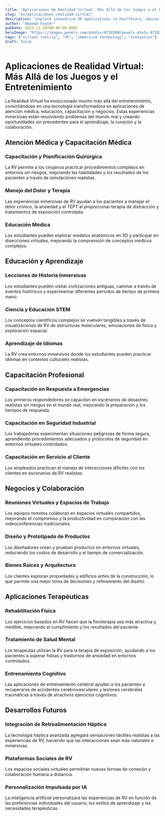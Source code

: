 ```yaml
---
title: "Aplicaciones de Realidad Virtual: Más Allá de los Juegos y el Entretenimiento"
slug: "es/aplicaciones-realidad-virtual"
description: "Explore innovative VR applications in healthcare, education, training, and business that are transforming industries and creating new possibilities."
author: "Amanda Foster"
pubDate: 2023-12-24T00:00:00.000Z
heroImage: "https://images.pexels.com/photos/8728380/pexels-photo-8728380.jpeg?auto=compress&cs=tinysrgb&w=1260&h=750&dpr=1"
tags: ["virtual reality", "VR", "immersive technology", "innovation"]
draft: false
---
```


# Aplicaciones de Realidad Virtual: Más Allá de los Juegos y el Entretenimiento

La Realidad Virtual ha evolucionado mucho más allá del entretenimiento, convirtiéndose en una tecnología transformadora en aplicaciones de atención médica, educación, capacitación y negocios. Estas experiencias inmersivas están resolviendo problemas del mundo real y creando oportunidades sin precedentes para el aprendizaje, la curación y la colaboración.

## Atención Médica y Capacitación Médica

### Capacitación y Planificación Quirúrgica

La RV permite a los cirujanos practicar procedimientos complejos en entornos sin riesgos, mejorando las habilidades y los resultados de los pacientes a través de simulaciones realistas.

### Manejo del Dolor y Terapia

Las experiencias inmersivas de RV ayudan a los pacientes a manejar el dolor crónico, la ansiedad y el TEPT al proporcionar terapia de distracción y tratamientos de exposición controlada.

### Educación Médica

Los estudiantes pueden explorar modelos anatómicos en 3D y participar en disecciones virtuales, mejorando la comprensión de conceptos médicos complejos.

## Educación y Aprendizaje

### Lecciones de Historia Inmersivas

Los estudiantes pueden visitar civilizaciones antiguas, caminar a través de eventos históricos y experimentar diferentes períodos de tiempo de primera mano.

### Ciencia y Educación STEM

Los conceptos científicos complejos se vuelven tangibles a través de visualizaciones de RV de estructuras moleculares, simulaciones de física y exploración espacial.

### Aprendizaje de Idiomas

La RV crea entornos inmersivos donde los estudiantes pueden practicar idiomas en contextos culturales realistas.

## Capacitación Profesional

### Capacitación en Respuesta a Emergencias

Los primeros respondedores se capacitan en escenarios de desastres realistas sin riesgos en el mundo real, mejorando la preparación y los tiempos de respuesta.

### Capacitación en Seguridad Industrial

Los trabajadores experimentan situaciones peligrosas de forma segura, aprendiendo procedimientos adecuados y protocolos de seguridad en entornos virtuales controlados.

### Capacitación en Servicio al Cliente

Los empleados practican el manejo de interacciones difíciles con los clientes en escenarios de RV realistas.

## Negocios y Colaboración

### Reuniones Virtuales y Espacios de Trabajo

Los equipos remotos colaboran en espacios virtuales compartidos, mejorando el compromiso y la productividad en comparación con las videoconferencias tradicionales.

### Diseño y Prototipado de Productos

Los diseñadores crean y prueban productos en entornos virtuales, reduciendo los costos de desarrollo y el tiempo de comercialización.

### Bienes Raíces y Arquitectura

Los clientes exploran propiedades y edificios antes de la construcción, lo que permite una mejor toma de decisiones y refinamiento del diseño.

## Aplicaciones Terapéuticas

### Rehabilitación Física

Los ejercicios basados en RV hacen que la fisioterapia sea más atractiva y medible, mejorando el cumplimiento y los resultados del paciente.

### Tratamiento de Salud Mental

Los terapeutas utilizan la RV para la terapia de exposición, ayudando a los pacientes a superar fobias y trastornos de ansiedad en entornos controlados.

### Entrenamiento Cognitivo

Las aplicaciones de entrenamiento cerebral ayudan a los pacientes a recuperarse de accidentes cerebrovasculares y lesiones cerebrales traumáticas a través de atractivos ejercicios cognitivos.

## Desarrollos Futuros

### Integración de Retroalimentación Háptica

La tecnología háptica avanzada agregará sensaciones táctiles realistas a las experiencias de RV, haciendo que las interacciones sean más naturales e inmersivas.

### Plataformas Sociales de RV

Los espacios sociales virtuales permitirán nuevas formas de conexión y colaboración humana a distancia.

### Personalización Impulsada por IA

La inteligencia artificial personalizará las experiencias de RV en función de las preferencias individuales del usuario, los estilos de aprendizaje y las necesidades terapéuticas.
